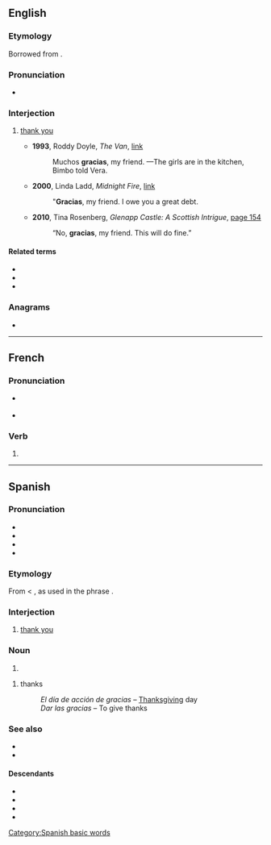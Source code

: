 {{also|Gracias|grácias}}
==English==

===Etymology===
Borrowed from {{bor|en|es|gracias||thank you}}.

===Pronunciation===
* {{a|US}} {{IPA|en|/ˈɡɹɑ.si.əs/}}

===Interjection===
{{en-interj}}

# {{lb|en|US|colloquial}} [[thank you]]
#* '''1993''', Roddy Doyle, ''The Van'', [http://books.google.com/books?id=sVDf5eDXxC8C&pg=PT55&dq=%22gracias+my+friend%22&hl=en&sa=X&ei=cEraT631Ju6A2QXvurnCBg&ved=0CEUQ6AEwAw link]
#*: Muchos '''gracias''', my friend. —The girls are in the kitchen, Bimbo told Vera.
#* '''2000''', Linda Ladd, ''Midnight Fire'', [http://books.google.com/books?id=pExIk4zwlpQC&pg=PT47&dq=%22gracias+my+friend%22&hl=en&sa=X&ei=cEraT631Ju6A2QXvurnCBg&ved=0CDkQ6AEwAQ link]
#*: "'''Gracias''', my friend. I owe you a great debt.
#* '''2010''', Tina Rosenberg, ''Glenapp Castle: A Scottish Intrigue'', [http://books.google.com/books?id=mYoyfN6WoScC&pg=PA154&dq=%22gracias+my+friend%22&hl=en&sa=X&ei=cEraT631Ju6A2QXvurnCBg&ved=0CGIQ6AEwCA page 154]
#*: “No, '''gracias''', my friend. This will do fine.”

====Related terms====
* {{l|en|muchas gracias}}
* {{l|en|grassy arse}}
* {{l|en|grassy ass}}

===Anagrams===
* {{anagrams|en|a=aacgirs|Arcigas|Garicas|agarics}}

----

==French==

===Pronunciation===
* {{a|France}} {{fr-IPA|pos=v}}
* {{a|Québec}} {{IPA|fr|/ɡʁa.sjɑ/|[ɡʁa.sjɑ]|[ɡʁa.sjɔ]}}

===Verb===
{{head|fr|verb form}}

# {{inflection of|fr|gracier||2|s|phis}}

----

==Spanish==

===Pronunciation===
* {{es-IPA}}
* {{audio|es|Gracias (español).ogg|audio (Spain)}}
* {{audio|es|Gracias.ogg|audio}}
* {{audio|es|Spanish gracias.ogg|audio}}

===Etymology===
From {{m|es|gracia}} < {{etyl|la|es}} {{m|la|gratia}}, as used in the phrase {{m|la|[[gratia]]s [[agere]]||to express thanks}}.

===Interjection===
{{head|es|interjection}}

# [[thank you]]

===Noun===
{{head|es|noun form}}

# {{plural of|es|gracia}}

{{es-noun|f-p}}

# thanks
#: ''El día de acción de gracias'' &ndash; [[Thanksgiving]] day
#: ''Dar las gracias'' &ndash; To give thanks

===See also===
* {{l|es|agradecer}}
* {{l|es|gracia}}

====Descendants====
* {{desc|cbk|grasyas}}
* {{desc|en|gracias}}
* {{desc|pln|nglasia}}
* {{desc|pt|grácias}}

[[Category:Spanish basic words]]